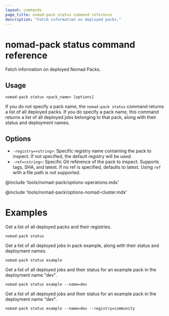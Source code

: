 ```yaml
---
layout: commands
page_title: nomad-pack status command reference
description: "Fetch information on deployed packs."
---
```


# nomad-pack status command reference

Fetch information on deployed Nomad Packs.

## Usage

```plaintext
nomad-pack status <pack_name> [options]
```

If you do not specify a pack name, the `nomad-pack status` command returns	a
list of all deployed packs. If you do specify a pack name, this command returns
a list of all deployed jobs belonging to that pack, along with their status and
deployment names.

## Options

- `-registry=<string>`: Specific registry name containing the pack to inspect.
					If not specified, the default registry will be used.
- `-ref=<string>`: Specific Git reference of the pack to inspect.
					Supports tags, SHA, and latest. If no ref is specified,
					defaults to latest.	Using `ref` with a file path is not supported.

@include 'tools/nomad-pack/options-operations.mdx'

@include 'tools/nomad-pack/options-nomad-cluster.mdx'

# Examples

Get a list of all deployed packs and their registries.

```shell
nomad-pack status
```

Get a list of all deployed jobs in pack example, along with their status
and deployment names.

```shell
nomad-pack status example
```

Get a list of all deployed jobs and their status for an example pack in
the deployment name "dev".

```shell
nomad-pack status example --name=dev
```

Get a list of all deployed jobs and their status for an example pack in
the deployment name "dev".

```shell
nomad-pack status example --name=dev --registry=community
```
